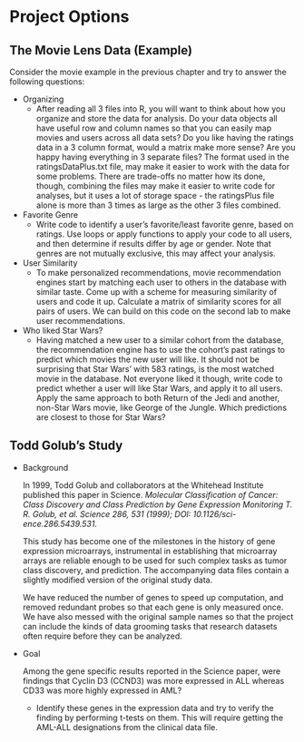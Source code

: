# Project Options


## The Movie Lens Data (Example)

Consider the movie example in the previous chapter and try to answer the
following questions:

-   Organizing
    -   After reading all 3 files into R, you will want to think about how you
        organize and store the data for analysis. Do your data objects all
        have useful row and column names so that you can easily map movies and
        users across all data sets? Do you like having the ratings data in a 3
        column format, would a matrix make more sense? Are you happy having
        everything in 3 separate files? The format used in the
        ratingsDataPlus.txt file, may make it easier to work with the data for
        some problems. There are trade-offs no matter how its done, though,
        combining the files may make it easier to write code for analyses, but
        it uses a lot of storage space - the ratingsPlus file alone is more
        than 3 times as large as the other 3 files combined.
-   Favorite Genre
    -   Write code to identify a user’s favorite/least favorite genre, based
        on ratings. Use loops or apply functions to apply your code to all
        users, and then determine if results differ by age or gender. Note
        that genres are not mutually exclusive, this may affect your analysis.
-   User Similarity
    -   To make personalized recommendations, movie recommendation engines
        start by matching each user to others in the database with similar
        taste. Come up with a scheme for measuring similarity of users and
        code it up. Calculate a matrix of similarity scores for all pairs of
        users. We can build on this code on the second lab to make user
        recommendations.
-   Who liked Star Wars?
    -   Having matched a new user to a similar cohort from the database, the
        recommendation engine has to use the cohort’s past ratings to predict
        which movies the new user will like. It should not be surprising that
        Star Wars’ with 583 ratings, is the most watched movie in the
        database. Not everyone liked it though, write code to predict whether
        a user will like Star Wars, and apply it to all users. Apply the same
        approach to both Return of the Jedi and another, non-Star Wars movie,
        like George of the Jungle. Which predictions are closest to those for
        Star Wars?


## Todd Golub's Study

-   Background

    In 1999, Todd Golub and collaborators at the Whitehead Institute
    published this paper in Science. *Molecular Classification of Cancer: Class
    Discovery and Class Prediction by Gene Expression Monitoring T. R. Golub, et al.
    Science 286, 531 (1999); DOI: 10.1126/sci- ence.286.5439.531.*

    This study has
    become one of the milestones in the history of gene expression microarrays,
    instrumental in establishing that microarray arrays are reliable enough to be
    used for such complex tasks as tumor class discovery, and prediction. The
    accompanying data files contain a slightly modified version of the original
    study data.

    We have reduced the number of genes to speed up computation, and
    removed redundant probes so that each gene is only measured once. We have also
    messed with the original sample names so that the project can include the kinds
    of data grooming tasks that research datasets often require before they can be
    analyzed.

-   Goal

    Among the gene specific results reported in the Science paper, were
    findings that Cyclin D3 (CCND3) was more expressed in ALL whereas CD33
    was more highly expressed in AML?

    -   Identify these genes in the expression data and try to verify the finding
        by performing t-tests on them. This will require getting the AML-ALL
        designations from the clinical data file.
